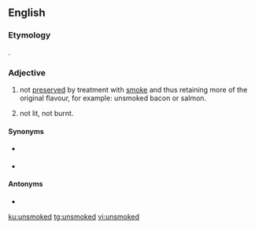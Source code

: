 ==English==

===Etymology===
{{prefix|un|smoked|lang=en}}.

===Adjective===
{{en-adj|-}}

# {{lb|en|of food}} not [[preserve]]d by treatment with [[smoke]] and thus retaining more of the original flavour, for example: unsmoked bacon or salmon.
# {{sense|of a cigarette, cigar or pipe}} not lit, not burnt.

====Synonyms====
* {{l|en|green}} {{qualifier|food|dated}}
* {{l|en|nonsmoked}}

====Antonyms====
* {{l|en|smoked}}

[[ku:unsmoked]]
[[tg:unsmoked]]
[[vi:unsmoked]]